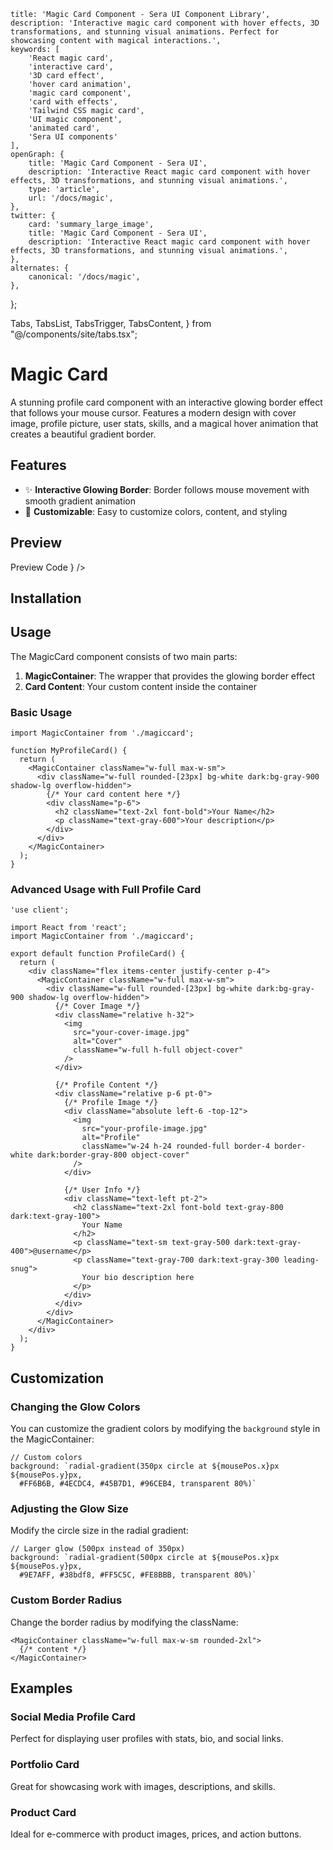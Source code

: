     title: 'Magic Card Component - Sera UI Component Library',
    description: 'Interactive magic card component with hover effects, 3D transformations, and stunning visual animations. Perfect for showcasing content with magical interactions.',
    keywords: [
        'React magic card',
        'interactive card',
        '3D card effect',
        'hover card animation',
        'magic card component',
        'card with effects',
        'Tailwind CSS magic card',
        'UI magic component',
        'animated card',
        'Sera UI components'
    ],
    openGraph: {
        title: 'Magic Card Component - Sera UI',
        description: 'Interactive React magic card component with hover effects, 3D transformations, and stunning visual animations.',
        type: 'article',
        url: '/docs/magic',
    },
    twitter: {
        card: 'summary_large_image',
        title: 'Magic Card Component - Sera UI',
        description: 'Interactive React magic card component with hover effects, 3D transformations, and stunning visual animations.',
    },
    alternates: {
        canonical: '/docs/magic',
    },
};

  Tabs,
  TabsList,
  TabsTrigger,
  TabsContent,
} from "@/components/site/tabs.tsx";



# Magic Card <AI dir="left"/>

A stunning profile card component with an interactive glowing border effect that follows your mouse cursor. Features a modern design with cover image, profile picture, user stats, skills, and a magical hover animation that creates a beautiful gradient border.

## Features

- ✨ **Interactive Glowing Border**: Border follows mouse movement with smooth gradient animation
- 🎯 **Customizable**: Easy to customize colors, content, and styling

## Preview

<Tabs defaultValue="preview" className="">
  <TabsList>
    <TabsTrigger value="preview">Preview</TabsTrigger>
    <TabsTrigger value="code">Code</TabsTrigger>
  </TabsList>
  <TabsContent value="preview">
    <ComponentRenderer component={<MagicCardView />} />
  </TabsContent>
  <TabsContent value="code">
    <CodeBlock filePath="src/app/docs/magic/magiccard.tsx" />
  </TabsContent>
</Tabs>

## Installation

<Cli command="npm install" />

## Usage

The MagicCard component consists of two main parts:

1. **MagicContainer**: The wrapper that provides the glowing border effect
2. **Card Content**: Your custom content inside the container

### Basic Usage

```tsx
import MagicContainer from './magiccard';

function MyProfileCard() {
  return (
    <MagicContainer className="w-full max-w-sm">
      <div className="w-full rounded-[23px] bg-white dark:bg-gray-900 shadow-lg overflow-hidden">
        {/* Your card content here */}
        <div className="p-6">
          <h2 className="text-2xl font-bold">Your Name</h2>
          <p className="text-gray-600">Your description</p>
        </div>
      </div>
    </MagicContainer>
  );
}
```

### Advanced Usage with Full Profile Card

```tsx
'use client';

import React from 'react';
import MagicContainer from './magiccard';

export default function ProfileCard() {
  return (
    <div className="flex items-center justify-center p-4">
      <MagicContainer className="w-full max-w-sm">
        <div className="w-full rounded-[23px] bg-white dark:bg-gray-900 shadow-lg overflow-hidden">
          {/* Cover Image */}
          <div className="relative h-32">
            <img
              src="your-cover-image.jpg"
              alt="Cover"
              className="w-full h-full object-cover"
            />
          </div>

          {/* Profile Content */}
          <div className="relative p-6 pt-0">
            {/* Profile Image */}
            <div className="absolute left-6 -top-12">
              <img
                src="your-profile-image.jpg"
                alt="Profile"
                className="w-24 h-24 rounded-full border-4 border-white dark:border-gray-800 object-cover"
              />
            </div>

            {/* User Info */}
            <div className="text-left pt-2">
              <h2 className="text-2xl font-bold text-gray-800 dark:text-gray-100">
                Your Name
              </h2>
              <p className="text-sm text-gray-500 dark:text-gray-400">@username</p>
              <p className="text-gray-700 dark:text-gray-300 leading-snug">
                Your bio description here
              </p>
            </div>
          </div>
        </div>
      </MagicContainer>
    </div>
  );
}
```


## Customization

### Changing the Glow Colors

You can customize the gradient colors by modifying the `background` style in the MagicContainer:

```tsx
// Custom colors
background: `radial-gradient(350px circle at ${mousePos.x}px ${mousePos.y}px, 
  #FF6B6B, #4ECDC4, #45B7D1, #96CEB4, transparent 80%)`
```

### Adjusting the Glow Size

Modify the circle size in the radial gradient:

```tsx
// Larger glow (500px instead of 350px)
background: `radial-gradient(500px circle at ${mousePos.x}px ${mousePos.y}px, 
  #9E7AFF, #38bdf8, #FF5C5C, #FE8BBB, transparent 80%)`
```

### Custom Border Radius

Change the border radius by modifying the className:

```tsx
<MagicContainer className="w-full max-w-sm rounded-2xl">
  {/* content */}
</MagicContainer>
```

## Examples

### Social Media Profile Card

Perfect for displaying user profiles with stats, bio, and social links.

### Portfolio Card

Great for showcasing work with images, descriptions, and skills.

### Product Card

Ideal for e-commerce with product images, prices, and action buttons.

